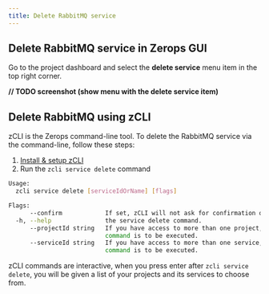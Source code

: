 ```yaml
---
title: Delete RabbitMQ service
---
```


## Delete RabbitMQ service in Zerops GUI

Go to the project dashboard and select the **delete service** menu item in the top right corner.

**// TODO screenshot (show menu with the delete service item)**

## Delete RabbitMQ using zCLI

zCLI is the Zerops command-line tool. To delete the RabbitMQ service via the command-line, follow these steps:

1. [Install & setup zCLI](/references/cli)
2. Run the `zcli service delete` command

```sh
Usage:
  zcli service delete [serviceIdOrName] [flags]

Flags:
      --confirm            If set, zCLI will not ask for confirmation of destructive operations.
  -h, --help               the service delete command.
      --projectId string   If you have access to more than one project, you must specify the project ID for which the
                           command is to be executed.
      --serviceId string   If you have access to more than one service, you must specify the service ID for which the
                           command is to be executed.
```

zCLI commands are interactive, when you press enter after `zcli service delete`, you will be given a list of your projects and its services to choose from.
